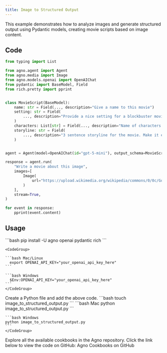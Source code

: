 ```yaml
---
title: Image to Structured Output
---
```


This example demonstrates how to analyze images and generate structured output using Pydantic models, creating movie scripts based on image content.

## Code

```python image_to_structured_output.py
from typing import List

from agno.agent import Agent
from agno.media import Image
from agno.models.openai import OpenAIChat
from pydantic import BaseModel, Field
from rich.pretty import pprint


class MovieScript(BaseModel):
    name: str = Field(..., description="Give a name to this movie")
    setting: str = Field(
        ..., description="Provide a nice setting for a blockbuster movie."
    )
    characters: List[str] = Field(..., description="Name of characters for this movie.")
    storyline: str = Field(
        ..., description="3 sentence storyline for the movie. Make it exciting!"
    )


agent = Agent(model=OpenAIChat(id="gpt-5-mini"), output_schema=MovieScript)

response = agent.run(
    "Write a movie about this image",
    images=[
        Image(
            url="https://upload.wikimedia.org/wikipedia/commons/0/0c/GoldenGateBridge-001.jpg"
        )
    ],
    stream=True,
)

for event in response:
    pprint(event.content)
```

## Usage

<Steps>
  <Snippet file="create-venv-step.mdx" />

  <Step title="Install libraries">
    ```bash
    pip install -U agno openai pydantic rich
    ```
  </Step>
    <Step title="Export your OpenAI API key">

    <CodeGroup>

    ```bash Mac/Linux
      export OPENAI_API_KEY="your_openai_api_key_here"
    ```

    ```bash Windows
      $Env:OPENAI_API_KEY="your_openai_api_key_here"
    ```
    </CodeGroup> 
  </Step>

  <Step title="Create a Python file">
    Create a Python file and add the above code.
    ```bash
    touch image_to_structured_output.py
    ```
  </Step>

  <Step title="Run Agent">
    <CodeGroup>
    ```bash Mac
    python image_to_structured_output.py
    ```
    
    ```bash Windows
    python image_to_structured_output.py
    ```
    </CodeGroup>
  </Step>

  <Step title="Find All Cookbooks">
  Explore all the available cookbooks in the Agno repository. Click the link below to view the code on GitHub:

  <Link href="https://github.com/agno-agi/agno/tree/main/cookbook/agents/multimodal" target="_blank">
    Agno Cookbooks on GitHub
  </Link>
</Step>
</Steps>